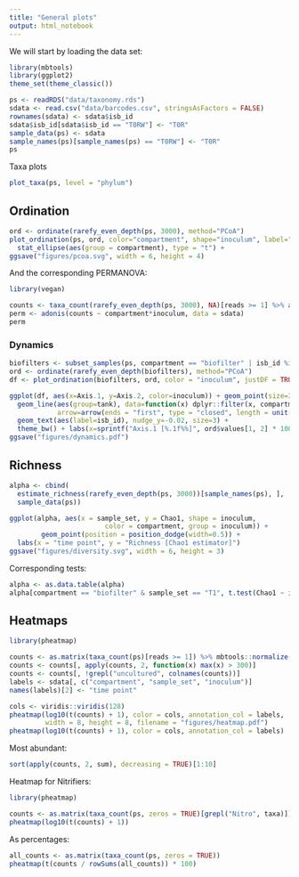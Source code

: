 ```yaml
---
title: "General plots"
output: html_notebook
---
```


We will start by loading the data set:

```r
library(mbtools)
library(ggplot2)
theme_set(theme_classic())

ps <- readRDS("data/taxonomy.rds")
sdata <- read.csv("data/barcodes.csv", stringsAsFactors = FALSE)
rownames(sdata) <- sdata$isb_id
sdata$isb_id[sdata$isb_id == "T0RW"] <- "T0R"
sample_data(ps) <- sdata
sample_names(ps)[sample_names(ps) == "T0RW"] <- "T0R"
ps
```

Taxa plots

```r
plot_taxa(ps, level = "phylum")
```

## Ordination

```r
ord <- ordinate(rarefy_even_depth(ps, 3000), method="PCoA")
plot_ordination(ps, ord, color="compartment", shape="inoculum", label="isb_id") + 
  stat_ellipse(aes(group = compartment), type = "t") +
ggsave("figures/pcoa.svg", width = 6, height = 4)
```

And the corresponding PERMANOVA:

```r
library(vegan)

counts <- taxa_count(rarefy_even_depth(ps, 3000), NA)[reads >= 1] %>% as.matrix()
perm <- adonis(counts ~ compartment*inoculum, data = sdata)
perm
```

### Dynamics

```r
biofilters <- subset_samples(ps, compartment == "biofilter" | isb_id %in% c("T0B", "T0Comm"))
ord <- ordinate(rarefy_even_depth(biofilters), method="PCoA")
df <- plot_ordination(biofilters, ord, color = "inoculum", justDF = TRUE)

ggplot(df, aes(x=Axis.1, y=Axis.2, color=inoculum)) + geom_point(size=3, alpha=0.5) + 
  geom_line(aes(group=tank), data=function(x) dplyr::filter(x, compartment == "biofilter"), 
            arrow=arrow(ends = "first", type = "closed", length = unit(0.2, "cm"))) + 
  geom_text(aes(label=isb_id), nudge_y=-0.02, size=3) +
  theme_bw() + labs(x=sprintf("Axis.1 [%.1f%%]", ord$values[1, 2] * 100), y=sprintf("Axis.2 [%.1f%%]", ord$values[2, 2] * 100))
ggsave("figures/dynamics.pdf")
```
## Richness

```r
alpha <- cbind(
  estimate_richness(rarefy_even_depth(ps, 3000))[sample_names(ps), ], 
  sample_data(ps))

ggplot(alpha, aes(x = sample_set, y = Chao1, shape = inoculum, 
                        color = compartment, group = inoculum)) +        
        geom_point(position = position_dodge(width=0.5)) +
  labs(x = "time point", y = "Richness [Chao1 estimator]")
ggsave("figures/diversity.svg", width = 6, height = 3)
```

Corresponding tests:

```r
alpha <- as.data.table(alpha)
alpha[compartment == "biofilter" & sample_set == "T1", t.test(Chao1 ~ inoculum)]
```

## Heatmaps

```r
library(pheatmap)

counts <- as.matrix(taxa_count(ps)[reads >= 1]) %>% mbtools::normalize()
counts <- counts[, apply(counts, 2, function(x) max(x) > 300)]
counts <- counts[, !grepl("uncultured", colnames(counts))]
labels <- sdata[, c("compartment", "sample_set", "inoculum")]
names(labels)[2] <- "time point"

cols <- viridis::viridis(128) 
pheatmap(log10(t(counts) + 1), color = cols, annotation_col = labels,
         width = 8, height = 8, filename = "figures/heatmap.pdf")
pheatmap(log10(t(counts) + 1), color = cols, annotation_col = labels)
```

Most abundant:

```r
sort(apply(counts, 2, sum), decreasing = TRUE)[1:10]
```

Heatmap for Nitrifiers:

```r
library(pheatmap)

counts <- as.matrix(taxa_count(ps, zeros = TRUE)[grepl("Nitro", taxa)])
pheatmap(log10(t(counts) + 1))
```

As percentages:

```r
all_counts <- as.matrix(taxa_count(ps, zeros = TRUE))
pheatmap(t(counts / rowSums(all_counts)) * 100)
```